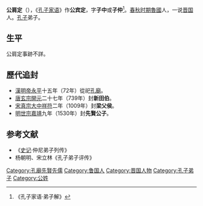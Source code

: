 '''公肩定'''（{{bd|？||？|catIdx=G}}），《[[孔子家语|孔子家语]]》作'''公宾定'''，字'''子中'''或'''子仲'''<ref>《孔子家语·弟子解》</ref>。[[春秋时期|春秋时期]][[魯國|魯國]]人，一说[[晋国|晋国]]人。[[孔子|孔子]]弟子。

==生平==
公肩定事跡不詳。 

==歷代追封==
*[[東漢|漢]][[漢明帝|明帝]][[永平_(東漢)|永平]]十五年（72年）從祀[[孔廟|孔廟]]。
*[[唐朝|唐]][[唐玄宗|玄宗]][[開元|開元]]二十七年（739年）封'''新田伯'''。
*[[北宋|宋]][[宋真宗|真宗]][[大中祥符|大中祥符]]二年（1009年）封'''梁父侯'''。
*[[明朝|明]][[明世宗|世宗]][[嘉靖|嘉靖]]九年（1530年）封'''先賢公子'''。

==参考文献==
*《[[史记|史记]]·仲尼弟子列传》      
*杨朝明、宋立林《孔子弟子评传》
{{孔子弟子}}
[[Category:孔廟先賢先儒|Category:孔廟先賢先儒]]
[[Category:鲁国人|Category:鲁国人]]
[[Category:晋国人物|Category:晋国人物]]
[[Category:孔子弟子|Category:孔子弟子]]
[[Category:公姓|Category:公姓]]